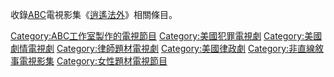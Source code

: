 {{Commons cat|How to Get Away with Murder}}
{{catmain|逍遙法外 (電視劇)}}
收錄[[美國廣播公司|ABC]]電視影集《[[逍遙法外_(電視劇)|逍遙法外]]》相關條目。

{{DEFAULTSORT:How to Get Away with Murder}}
[[Category:ABC工作室製作的電視節目|Category:ABC工作室製作的電視節目]]
[[Category:美國犯罪電視劇|Category:美國犯罪電視劇]]
[[Category:美國劇情電視劇|Category:美國劇情電視劇]]
[[Category:律師題材電視劇|Category:律師題材電視劇]]
[[Category:美國律政劇|Category:美國律政劇]]
[[Category:非直線敘事電視影集|Category:非直線敘事電視影集]]
[[Category:女性題材電視節目|Category:女性題材電視節目]]
